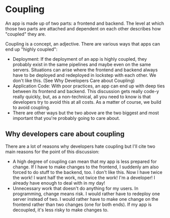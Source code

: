 
# Coupling

An app is made up of two parts: a <KeyTermLink termUrl='frontend'>frontend</KeyTermLink> and <KeyTermLink termUrl="backend">backend</KeyTermLink>. The level at which those two parts are attached and dependent on each other describes how "coupled" they are.

Coupling is a concept, an adjective. There are various ways that apps can end up "highly coupled":

- Deployment: If the deployment of an app is highly coupled, they probably exist in the same pipelines and maybe even on the same servers. Situations can arise where the frontend and backend always have to be deployed and redeployed in lockstep with each other. We don't like this. (See <Link href="#why-developers-care-about-coupling">Why Developers Care about Coupling</Link>)
- Application Code: With poor practices, an app can end up with deep ties between its frontend and backend. This discussion gets really code-y really quickly, but, as a non-technical, all you need to know is that developers try to avoid this at all costs. As a matter of course, we build to avoid coupling.
- There are other ways but the two above are the two biggest and most important that you're probably going to care about.

## Why developers care about coupling

There are a lot of reasons why developers hate coupling but I'll cite two main reasons for the point of this discussion:

- A high degree of coupling can mean that my app is less prepared for change. If I have to make changes to the frontend, I suddenly am also forced to do stuff to the backend, too. I don't like this. Now I have twice the work! I want half the work, not twice the work! I'm a developer! I already have enough to deal with in my day!
- Unnecessary work that doesn't do anything for my users. In programming, change means risk. I would rather have to redeploy one server instead of two. I would rather have to make one change on the frontend rather than two changes (one for both ends). If my app is decoupled, it's less risky to make changes to.
